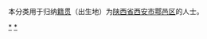 {{Catnav|頁面分類|各種主題的頁面分類|依中国各省来作的分类|各地中国人|陕西人|西安人}}
{{Catnav|頁面分類|人物|各國人物|中国人|各地中国人|陕西人|西安人}}

本分类用于归纳[[籍贯|籍贯]]（出生地）为[[陕西省|陕西省]][[西安市|西安市]][[鄠邑区|鄠邑区]]的人士。

[[Category:西安人|*]]
[[Category:鄠邑区|*]]